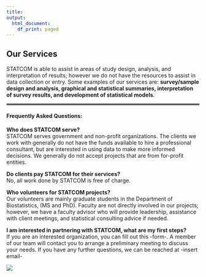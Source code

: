 ```yaml
---
title:
output:
  html_document:
    df_print: paged
---
```


<style type="text/css">

.main-container {
  max-width: 825 px;
  margin-left: auto;
  margin-right: auto;
}

.navbar {
  background-color: #89d2f8;
}

.navbar .navbar-brand {
  color: white;
}
.navbar .navbar-nav>li>a {
  color: white;
}
 }
 
</style>


<div style="margin-bottom:30px;">
</div>


## **Our Services**

STATCOM is able to assist in areas of study design, analysis, and interpretation of results; however we do not have the resources to assist in data collection or entry. Some examples of our services are: **survey/sample design and analysis, graphical and statistical summaries, interpretation of survey results, and development of statistical models**.

<hr style="border:2px solid gray"> </hr>

#### **Frequently Asked Questions:**

**Who does STATCOM serve?**  
STATCOM serves government and non-profit organizations. The clients we work with generally do not have the funds available to hire a professional consultant, but are interested in using data to make more informed decisions. We generally do not accept projects that are from for-profit entities.    

**Do clients pay STATCOM for their services?**  
No, all work done by STATCOM is free of charge.    

**Who volunteers for STATCOM projects?**  
Our volunteers are mainly graduate students in the Department of Biostatistics, (MS and PhD). Faculty are not directly involved in our projects; however, we have a faculty advisor who will provide leadership, assistance with client meetings, and statistical consulting advice if needed.  

**I am interested in partnering with STATCOM, what are my first steps?**  
If you are an interested organization, you can fill out this -form-. A member of our team will contact you to arrange a preliminary meeting to discuss your needs. If you have any further questions, we can be reached at -insert email-




<img src="./images/nyc.jpg" style="length:80%"> 

</div>

